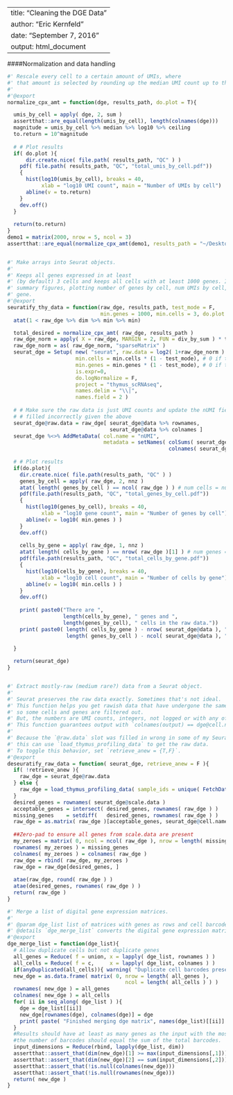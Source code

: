 
---
title: "Cleaning the DGE Data"
author: "Eric Kernfeld"
date: "September 7, 2016"
output: html_document
---

####Normalization and data handling

```r
#' Rescale every cell to a certain amount of UMIs, where
#' that amount is selected by rounding up the median UMI count up to the next power of 10.
#'
#'@export
normalize_cpx_amt = function(dge, results_path, do.plot = T){

  umis_by_cell = apply( dge, 2, sum )
  assertthat::are_equal(length(umis_by_cell), length(colnames(dge)))
  magnitude = umis_by_cell %>% median %>% log10 %>% ceiling
  to.return = 10^magnitude 
  
  # # Plot results
  if( do.plot ){
      dir.create.nice( file.path( results_path, "QC" ) )
    pdf( file.path( results_path, "QC", "total_umis_by_cell.pdf"))
    {
      hist(log10(umis_by_cell), breaks = 40,
           xlab = "log10 UMI count", main = "Number of UMIs by cell")
      abline(v = to.return)
    }
    dev.off()
  }
  
  return(to.return)
}
demo1 = matrix(2000, nrow = 5, ncol = 3)
assertthat::are_equal(normalize_cpx_amt(demo1, results_path = "~/Desktop/scRNA_junk", do.plot = F), 10000)


#' Make arrays into Seurat objects.
#' 
#' Keeps all genes expressed in at least
#' (by default) 3 cells and keeps all cells with at least 1000 genes. It reports some 
#' summary figures, plotting number of genes by cell, num UMIs by cell, and number of cells by
#' gene. 
#'@export
seuratify_thy_data = function(raw_dge, results_path, test_mode = F, 
                              min.genes = 1000, min.cells = 3, do.plot = T){
  atat(1 < raw_dge %>% dim %>% min %>% min)

  total_desired = normalize_cpx_amt( raw_dge, results_path )
  raw_dge_norm = apply( X = raw_dge, MARGIN = 2, FUN = div_by_sum ) * total_desired
  raw_dge_norm = as( raw_dge_norm, "sparseMatrix" )
  seurat_dge = Setup( new( "seurat", raw.data = log2( 1+raw_dge_norm ) ),
                      min.cells = min.cells * (1 - test_mode), # 0 if test_mode; else 3
                      min.genes = min.genes * (1 - test_mode), # 0 if test_mode; else min.genes
                      is.expr=0, 
                      do.logNormalize = F, 
                      project = "thymus_scRNAseq", 
                      names.delim = "\\|",
                      names.field = 2 )
  
  # # Make sure the raw data is just UMI counts and update the nUMI field, which will be
  # # filled incorrectly given the above
  seurat_dge@raw.data = raw_dge[ seurat_dge@data %>% rownames, 
                                 seurat_dge@data %>% colnames ]
  seurat_dge %<>% AddMetaData( col.name = "nUMI", 
                               metadata = setNames( colSums( seurat_dge@raw.data ),
                                                    colnames( seurat_dge@raw.data ) ) )
  
  # # Plot results
  if(do.plot){
    dir.create.nice( file.path(results_path, "QC" ) )
    genes_by_cell = apply( raw_dge, 2, nnz )
    atat( length( genes_by_cell ) == ncol( raw_dge ) ) # num cells = num cols
    pdf(file.path(results_path, "QC", "total_genes_by_cell.pdf"))
    {
      hist(log10(genes_by_cell), breaks = 40,
           xlab = "log10 gene count", main = "Number of genes by cell")
      abline(v = log10( min.genes ) )
    }
    dev.off()
    
    cells_by_gene = apply( raw_dge, 1, nnz )
    atat( length( cells_by_gene ) == nrow( raw_dge )[1] ) # num genes = num rows
    pdf(file.path(results_path, "QC", "total_cells_by_gene.pdf"))
    {
      hist(log10(cells_by_gene), breaks = 40,
           xlab = "log10 cell count", main = "Number of cells by gene")
      abline(v = log10( min.cells ) )
    }
    dev.off()
    
    print( paste0("There are ", 
                  length(cells_by_gene), " genes and ", 
                  length(genes_by_cell), " cells in the raw data."))
    print( paste0( length( cells_by_gene ) - nrow( seurat_dge@data ), " genes and ", 
                   length( genes_by_cell ) - ncol( seurat_dge@data ), " cells were excluded from the Seurat object."))
    
  }

  return(seurat_dge)
}


#' Extract mostly-raw (medium rare?) data from a Seurat object.
#' 
#' Seurat preserves the raw data exactly. Sometimes that's not ideal.
#' This function helps you get rawish data that have undergone the same QC filters as the Seurat scale.data,
#' so some cells and genes are filtered out. 
#' But, the numbers are UMI counts, integers, not logged or with any of that normalization BS.
#' This function guarantees output with `colnames(output) == dge@cell.names`.
#' 
#' Because the `@raw.data` slot was filled in wrong in some of my Seurat objects,
#' this can use `load_thymus_profiling_data` to get the raw data.
#' To toggle this behavior, set `retrieve_anew = {T,F}`.
#'@export
deseuratify_raw_data = function( seurat_dge, retrieve_anew = F ){
  if( !retrieve_anew ){
    raw_dge = seurat_dge@raw.data
  } else {
    raw_dge = load_thymus_profiling_data( sample_ids = unique( FetchData(seurat_dge, "orig.ident" )[[1]]) ) %>% dge_merge_list
  }
  desired_genes = rownames( seurat_dge@scale.data )
  acceptable_genes = intersect( desired_genes, rownames( raw_dge ) )
  missing_genes    = setdiff(   desired_genes, rownames( raw_dge ) )
  raw_dge = as.matrix( raw_dge )[acceptable_genes, seurat_dge@cell.names]
  
  ##Zero-pad to ensure all genes from scale.data are present
  my_zeroes = matrix( 0, ncol = ncol( raw_dge ), nrow = length( missing_genes ) )
  rownames( my_zeroes ) = missing_genes
  colnames( my_zeroes ) = colnames( raw_dge )
  raw_dge = rbind( raw_dge, my_zeroes )
  raw_dge = raw_dge[desired_genes, ]
  
  atae(raw_dge, round( raw_dge ) )
  atae(desired_genes, rownames( raw_dge ) )
  return( raw_dge )
}
```


```r
#' Merge a list of digital gene expression matrices.
#'
#' @param dge_list list of matrices with genes as rows and cell barcodes as columns. Duplicate barcodes across datasets cause errors; I recommend you append the sample ID.
#' @details `dge_merge_list` converts the digital gene expression matrices to dataframes with genes as columns, merges them, then converts the result back, all without disturbing the gene labels. A gene will be included if it appears in any of the datasets. If a gene appears in one dataset but not another, zeroes will be filled in for missing expression levels.
#'@export
dge_merge_list = function(dge_list){
  # Allow duplicate cells but not duplicate genes
  all_genes = Reduce( f = union, x = lapply( dge_list, rownames ) )
  all_cells = Reduce( f = c,     x = lapply( dge_list, colnames ) )
  if(anyDuplicated(all_cells)){ warning( "Duplicate cell barcodes present." )}
  new_dge = as.data.frame( matrix( 0, nrow = length( all_genes ), 
                                      ncol = length( all_cells ) ) )
  rownames( new_dge ) = all_genes
  colnames( new_dge ) = all_cells
  for( ii in seq_along( dge_list ) ){
    dge = dge_list[[ii]]
    new_dge[rownames(dge), colnames(dge)] = dge
    print( paste( "Finished merging dge matrix", names(dge_list)[[ii]] ) )
  }
  #Results should have at least as many genes as the input with the most genes
  #the number of barcodes should equal the sum of the total barcodes.
  input_dimensions = Reduce(rbind, lapply(dge_list, dim))
  assertthat::assert_that(dim(new_dge)[1] >= max(input_dimensions[,1]))
  assertthat::assert_that(dim(new_dge)[2] == sum(input_dimensions[,2]))
  assertthat::assert_that(!is.null(colnames(new_dge)))
  assertthat::assert_that(!is.null(rownames(new_dge)))
  return( new_dge )
}

```
